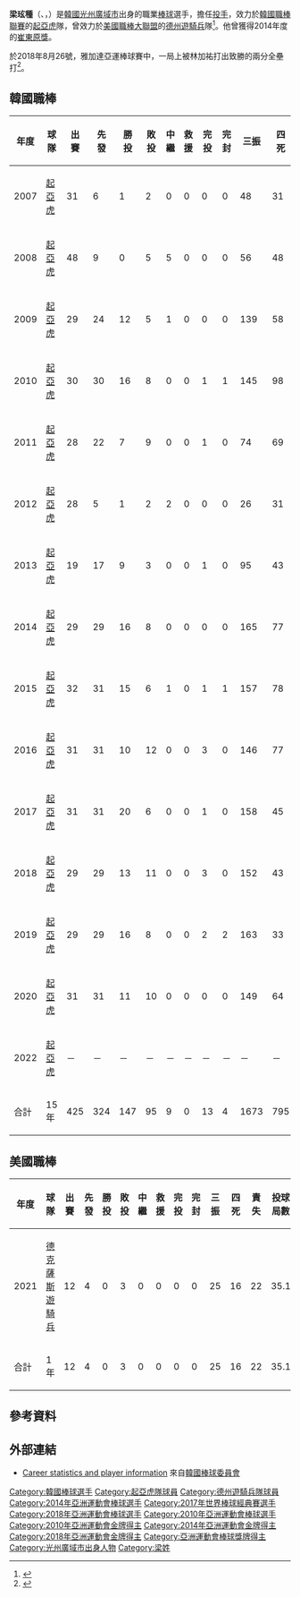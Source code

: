 {{Infobox KBO player|
|name=梁玹種|
|image=File:양현종 (KIA 타이거즈).jpg|
|width=295|
|position=投手|
|team=起亞虎|
|number=54|
|bats=左|
|throws=左|
|birthdate={{birth_date_and_age|1988|3|1|mf=y}}|
|birthplace={{KOR}}[[光州廣域市|光州廣域市]]|
|debutleague=韓國職棒
|debutdate=4月7日
|debutyear=2007年
|debutteam=起亞虎
|statyear=2020年球季
|stat1label=勝投－敗投
|stat1value=147－95
|stat2label=中繼－救援
|stat2value=9－0
|stat3label=三振－四死
|stat3value=1673－800
|stat4label=防禦率
|stat4value=3.83
|debut2league=美國職棒
|debut2date=4月26日
|debut2year=2021年
|debut2team=德州遊騎兵
|stat2year=2021年球季
|stat21label=勝投－敗投
|stat21value=0－3
|stat22label=中繼－救援
|stat22value=0－0
|stat23label=三振－四壞
|stat23value=25－16
|stat24label=防禦率
|stat24value=5.60
|teams=<nowiki></nowiki>
'''KBO'''
*[[起亞虎|起亞虎]] (2007年－2020年、2022年－)
'''MLB'''
* [[德克薩斯遊騎兵_(棒球)|德克薩斯遊騎兵]](2021年)
| highlights    = <nowiki></nowiki>
*[[韓國職棒|韓國職棒]][[明星賽|明星賽]]：2009、2010、2014、2015、2017、2018
*[[韓國職棒防禦率王|韓國職棒防禦率王]]：2015
*[[韓國職棒勝投王|韓國職棒勝投王]]：2017
*韓國職棒投手金手套：2017
*韓國職棒年度MVP：2017
*韓國職棒[[崔東原獎|崔東原獎]]：2014
*[[韓國大賽|韓國職棒總冠軍賽MVP]]：2017
| update        = 
| medaltemplates=
{{MedalSport|男子[[棒球|棒球]]}}
{{MedalCountry|{{KOR}}}}
{{MedalCompetition|[[世界棒球12強賽|世界棒球12強賽]]}}
{{MedalSilver|[[2019年世界棒球12強賽|2019年 東京]]|隊際}}
{{MedalCompetition|[[亞洲運動會|亞洲運動會]]}}
{{MedalGold|[[2010年亞洲運動會|2010年 廣州]]|[[2010年亞洲運動會棒球比賽|隊際]]}}
{{MedalGold|[[2014年亞洲運動會|2014年 仁川]]|[[2014年亞洲運動會棒球比賽|隊際]]}}
{{MedalGold|[[2018年亞洲運動會|2018年 雅加達]]|[[2018年亞洲運動會棒球比賽|隊際]]}}
{{MedalCompetition|[[U-18世界盃棒球賽|世界青棒錦標賽]]}}
{{MedalGold|[[2006年世界青棒錦標賽|2006年 古巴]]|隊際}}
}}
{{Infobox Korean name
| hangul  = 양현종
| hanja   = 梁玹種
| rr      = 
| mr      = 
}}
'''梁玹種'''（{{lang-en|'''Yang Hyeon Jong'''}}、{{lang-ko|'''양현종'''}}，{{bd|1988年|3月1日|catIdx=Yang Hyeon Jong}}）是[[韓國|韓國]][[光州廣域市|光州廣域市]]出身的職業[[棒球|棒球]]選手，擔任[[投手|投手]]，效力於[[韓國職棒聯賽|韓國職棒聯賽]]的[[起亞虎|起亞虎]]隊，曾效力於[[美國職棒大聯盟|美國職棒大聯盟]]的[[德克薩斯遊騎兵_(棒球)|德州遊騎兵]]隊<ref>{{cite news |title=S. Korea blanks Cuba 6-0 in first baseball game at new dome |url=http://english.yonhapnews.co.kr/culturesports/2015/11/04/91/0702000000AEN20151104010751315F.html |newspaper=[[韓國聯合通訊社|韓國聯合通訊社]] |location=Seoul |date=2015-11-04 |accessdate=2015-11-10 |archive-date=2016-03-05 |archive-url=https://web.archive.org/web/20160305024809/http://english.yonhapnews.co.kr/culturesports/2015/11/04/91/0702000000AEN20151104010751315F.html |dead-url=no }}</ref>。他曾獲得2014年度的[[崔東原獎|崔東原獎]]。

於2018年8月26號，雅加達亞運棒球賽中，一局上被林加祐打出致勝的兩分全壘打<ref>{{Citation|title=2018亞運 - 棒球 - 中華隊林加祐1局上棒打梁玹種|url=https://www.youtube.com/watch?v=UJRJpmQn3o0|accessdate=2019-11-30|language=zh-CN}}</ref>。

==韓國職棒==
{| class="wikitable" width="1000px"
|- align="center" 
!年度!!球隊!!出賽!!先發!!勝投!!敗投!!中繼!!救援!!完投!!完封!!三振!!四死!!責失!!投球局數!!自責分率!!被上壘率
|- align="center"
|2007||[[起亞虎|起亞虎]]||31||6||1||2||0||0||0||0||48||31||23||49.2||4.17||1.41
|- align="center"
|2008||[[起亞虎|起亞虎]]||48||9||0||5||5||0||0||0||56||48||49||75.2||5.83||1.65
|- align="center"
|2009||[[起亞虎|起亞虎]]||29||24||12||5||1||0||0||0||139||58||52||148.2||3.15||1.29
|- align="center"
|2010||[[起亞虎|起亞虎]]||30||30||16||8||0||0||1||1||145||98||80||169.1||4.25||1.58
|- align="center"
|2011||[[起亞虎|起亞虎]]||28||22||7||9||0||0||1||0||74||69||73||106.1||6.18||1.74
|- align="center"
|2012||[[起亞虎|起亞虎]]||28||5||1||2||2||0||0||0||26||31||23||41.0||5.05||2.00
|- align="center"
|2013||[[起亞虎|起亞虎]]||19||17||9||3||0||0||1||0||95||43||36||104.2||3.10||1.36
|- align="center"
|2014||[[起亞虎|起亞虎]]||29||29||16||8||0||0||0||0||165||77||81||171.1||4.25||1.40
|- align="center"
|2015||[[起亞虎|起亞虎]]||32||31||15||6||1||0||1||1||157||78||50||184.1||2.44||1.24
|- align="center"
|2016||[[起亞虎|起亞虎]]||31||31||10||12||0||0||3||0||146||77||82||200.1||3.68||1.34
|- align="center"
|2017||[[起亞虎|起亞虎]]||31||31||20||6||0||0||1||0||158||45||74||193.1||3.44||1.31
|- align="center"
|2018||[[起亞虎|起亞虎]]||29||29||13||11||0||0||3||0||152||43||85||184.1||4.15||1.31
|- align="center"
|2019||[[起亞虎|起亞虎]]||29||29||16||8||0||0||2||2||163||33||47||184.2||2.29||1.07
|- align="center"
|2020||[[起亞虎|起亞虎]]||31||31||11||10||0||0||0||0||149||64||90||172.1||4.70||1.42
|- align="center"
|2022||[[起亞虎|起亞虎]]||－||－||－||－||－||－||－||－||－||－||－||－||－||－
|- style="background:#c70125;color:#FFFFFF" align="center" 
|合計||15年||425||324||147||95||9||0||13||4||1673||795||845||1986.0||3.83||1.38
|}

==美國職棒==
{| class="wikitable" width="1000px"
|- align="center" 
!年度!!球隊!!出賽!!先發!!勝投!!敗投!!中繼!!救援!!完投!!完封!!三振!!四死!!責失!!投球局數!!自責分率!!被上壘率
|- align="center"
|2021||[[德克薩斯遊騎兵_(棒球)|德克薩斯遊騎兵]]||12||4||0||3||0||0||0||0||25||16||22||35.1||5.60||1.64
|- style="background:#003279;color:#FFFFFF" align="center" 
|合計||1年||12||4||0||3||0||0||0||0||25||16||22||35.1||5.60||1.64
|}

== 參考資料 ==
{{Reflist}}

== 外部連結 ==
* [http://eng.koreabaseball.com/teams/playerinfopitcher/summary.aspx?pcode=77637 Career statistics and player information] {{Wayback|url=http://eng.koreabaseball.com/teams/playerinfopitcher/summary.aspx?pcode=77637 |date=20161211232908 }} 來自[[韓國棒球委員會|韓國棒球委員會]]
{{baseballstats |mlb= |espn= |br= |fangraphs= |cube= |brm=yang--000hye }}
{{起亞虎隊球員名單}}
{{2010年亞洲運動會韓國成棒代表隊}}
{{2014年亞洲運動會韓國成棒代表隊}}
{{2017年世界棒球經典賽韓國成棒代表隊}}
{{2018年亞洲運動會韓國成棒代表隊}}
{{2019年世界棒球12強賽韓國成棒代表隊}}

{{DEFAULTSORT:Yang Hyeon Jong}}
[[Category:韓國棒球選手|Category:韓國棒球選手]]
[[Category:起亞虎隊球員|Category:起亞虎隊球員]]
[[Category:德州遊騎兵隊球員|Category:德州遊騎兵隊球員]]
[[Category:2014年亞洲運動會棒球選手|Category:2014年亞洲運動會棒球選手]]
[[Category:2017年世界棒球經典賽選手|Category:2017年世界棒球經典賽選手]]
[[Category:2018年亞洲運動會棒球選手|Category:2018年亞洲運動會棒球選手]]
[[Category:2010年亞洲運動會棒球選手|Category:2010年亞洲運動會棒球選手]]
[[Category:2010年亞洲運動會金牌得主|Category:2010年亞洲運動會金牌得主]]
[[Category:2014年亞洲運動會金牌得主|Category:2014年亞洲運動會金牌得主]]
[[Category:2018年亞洲運動會金牌得主|Category:2018年亞洲運動會金牌得主]]
[[Category:亞洲運動會棒球獎牌得主|Category:亞洲運動會棒球獎牌得主]]
[[Category:光州廣域市出身人物|Category:光州廣域市出身人物]]
[[Category:梁姓|Category:梁姓]]